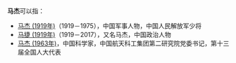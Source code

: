 '''马杰'''可以指：
* [[马杰_(1919年)|马杰 (1919年)]]（1919－1975），中国军事人物，中国人民解放军少将
* [[马捷_(1919年)|马捷 (1919年)]]（1919－2017），又名马杰，中国政治人物
* [[马杰_(1963年)|马杰 (1963年)]]，中国科学家，中国航天科工集团第二研究院党委书记，第十三届全国人大代表
{{Disambiguation|J|Cat=二字马姓人名消歧义}}